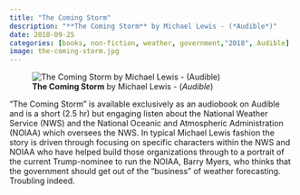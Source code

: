 ```yaml
---
title: "The Coming Storm"
description: "**The Coming Storm** by Michael Lewis - (*Audible*)"
date: 2018-09-25
categories: [books, non-fiction, weather, government,"2018", Audible]
image: the-coming-storm.jpg
---
```

![**The Coming Storm** by Michael Lewis - (*Audible*)](the-coming-storm.jpg){fig-align="left"}

"The Coming Storm" is available exclusively as an audiobook on Audible and is a short (2.5 hr) but engaging listen about the National Weather Service (NWS) and the National Oceanic and Atmospheric Administration (NOIAA) which oversees the NWS. In typical Michael Lewis fashion the story is driven through focusing on specific characters within the NWS and NOIAA who have helped build those organizations through to a portrait of the current Trump-nominee to run the NOIAA, Barry Myers, who thinks that the government should get out of the "business" of weather forecasting. Troubling indeed.